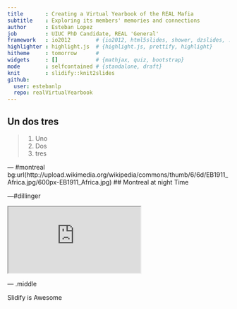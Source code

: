 ```yaml
---
title       : Creating a Virtual Yearbook of the REAL Mafia
subtitle    : Exploring its members' memories and connections
author      : Esteban Lopez
job         : UIUC PhD Candidate, REAL 'General'
framework   : io2012        # {io2012, html5slides, shower, dzslides, ...}
highlighter : highlight.js  # {highlight.js, prettify, highlight}
hitheme     : tomorrow      # 
widgets     : []            # {mathjax, quiz, bootstrap}
mode        : selfcontained # {standalone, draft}
knit        : slidify::knit2slides
github:
  user: estebanlp
  repo: realVirtualYearbook
---
```


## Un dos tres

>1. Uno
>2. Dos
>3. tres

--- #montreal bg:url(http://upload.wikimedia.org/wikipedia/commons/thumb/6/6d/EB1911_Africa.jpg/600px-EB1911_Africa.jpg)
## Montreal at night Time

---#dillinger

<iframe src="http://www.real.illinois.edu/networksVis/REALAcademicNet2/network/index.html#" heingt='600px'></iframe>

--- .middle

Slidify is Awesome